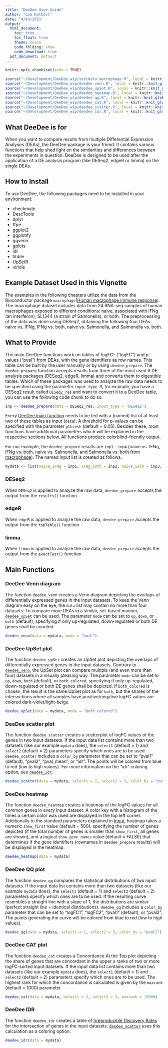 ```yaml
---
title: "DeeDee User Guide"
author: "Lea Rothörl"
date: "4/14/2021"
output:
  html_document:
    toc: true
    toc_float: true
    theme: cosmo
    code_folding: show
    code_download: true
  pdf_document: default
---
```


```r
knitr::opts_chunk$set(echo = TRUE)
```

```r
source("~/Development/DeeDee_wip/testdata_macrophage.R", local = knitr::knit_global())
source("~/Development/DeeDee_wip/deedee_venn.R", local = knitr::knit_global())
source("~/Development/DeeDee_wip/deedee_upSet.R", local = knitr::knit_global())
source("~/Development/DeeDee_wip/deedee_heatmap.R", local = knitr::knit_global())
source("~/Development/DeeDee_wip/deedee_qq.R", local = knitr::knit_global())
source("~/Development/DeeDee_wip/deedee_cat.R", local = knitr::knit_global())
source("~/Development/DeeDee_wip/deedee_scatter.R", local = knitr::knit_global())
source("~/Development/DeeDee_wip/deedee_idr.R", local = knitr::knit_global())
```

## What DeeDee is for

When you want to compare results from multiple Differential Expression Analyses (DEAs), the DeeDee package is your friend. It contains various functions that help shed light on the similarities and differences between the experiments in question. DeeDee is designed to be used after the application of a DE analysis program (like DESeq2, edgeR or limma) on the single DEAs. 


## How to Install

To use DeeDee, the following packages need to be installed in your environment: 

 * checkmate
 * DescTools
 * dplyr
 * ffpe
 * ggplot2
 * ggplotify
 * ggvenn
 * gplots
 * idr
 * tibble
 * UpSetR
 * viridis


## Example Dataset Used in this Vignette

The examples in the following chapters utilize the data from the Bioconductor package `macrophage`([Human macrophage immune response](https://bioconductor.org/packages/release/data/experiment/html/macrophage.html "Bioconductor - macrophage")). The macrophage dataset includes data from 24 RNA-seq samples of human macrophages exposed to different conditions: naive, associated with IFNg (an interferon), SL1344 (a strain of Salmonella), or both. The preprocessing of the data was done using DESeq2, obtaining the following four DEAs: naive vs. IFNg, IFNg vs. both, naive vs. Salmonella, and Salmonella vs. both. 


## What to Provide

The main DeeDee functions work on tables of logFC- ("logFC") and p-values ("pval") from DEAs, with the gene identifiers as row names. This table can be built by the user manually or by using `deedee_prepare`. The `deedee_prepare` function accepts results from three of the most used R DE analysis packages (DESeq2, edgeR, limma) and converts them to digestible tables. Which of these packages was used to analyze the raw data needs to be specified using the parameter `input_type`. If, for example, you have a DESeq2 result called `DESeq2_res` and want to convert it to a DeeDee table, you can use the following code chunk to do so. 

```r
inp <- deedee_prepare(data = DESeq2_res, input_type = 'DESeq2')
```

Every [DeeDee main function](#main-functions) needs to be fed with a (named) list of at least two of these tables as input (`data`). A threshold for p-values can be specified with the parameter `pthresh` (default = 0.05). Besides these, most functions have additional parameters which will be explained in the respective sections below. All functions produce colorblind-friendly output.

For our example, the `deedee_prepare` results are `inp1` - `inp4` (naive vs. IFNg, IFNg vs. both, naive vs. Salmonella, and Salmonella vs. both from [macrophage](#example-dataset-used-in-this-vignette)). The named input list is created as follows. 

```r
mydata <- list(naive_IFNg = inp1, IFNg_both = inp2, naive_Salm = inp3, Salm_both = inp4)
```


### DESeq2

When `DESeq2` is applied to analyze the raw data, `deedee_prepare` accepts the output from the `results()` function. 


### edgeR

When `edgeR` is applied to analyze the raw data, `deedee_prepare` accepts the output from the `topTable()` function. 


### limma

When `limma` is applied to analyze the raw data, `deedee_prepare` accepts the output from the `exactTest()` function. 


\pagebreak
## Main Functions
### DeeDee Venn diagram

The function `deedee_venn` creates a Venn diagram depicting the overlaps of differentially expressed genes in the input datasets. To keep the Venn diagram easy on the eye, the `data` list may contain no more than four datasets. To compare more DEAs in a similar, set-based manner, [`deedee_upSet`](#deedee-upset-plot) can be used. The parameter `mode` can be set to `up`, `down`, or `both` (default), specifying if only up-regulated, down-regulated or both DE genes shall be counted. 

```r
deedee_venn(data = mydata, mode = "both")
```


\pagebreak
### DeeDee UpSet plot

The function `deedee_upSet` creates an UpSet plot depicting the overlaps of differentially expressed genes in the input datasets. Contrary to [`deedee_venn`](#deedee-venn-diagram), the UpSet plot can compare multiple (and even more than four) datasets in a visually pleasing way. The parameter `mode` can be set to `up`, `down`, `both` (default), or `both_colored`, specifying if only up-regulated, down-regulated or both DE genes shall be depicted. If `both_colored` is chosen, the result is the same UpSet plot as for `both`, but the shares of the intersections where all samples have positive/negative logFC values are colored dark-violet/light-beige. 

```r
deedee_upSet(data = mydata, mode = "both_colored")
```


\pagebreak
### DeeDee scatter plot

The function `deedee_scatter` creates a scatterplot of logFC values of the genes in two input datasets. If the input data list contains more than two datasets (like our example `mydata` does),  the `select1` (default = 1) and `select2` (default = 2) parameters specify which ones are to be used. `deedee_scatter` includes a `color_by` parameter that can be set to "pval1" (default), "pval2", "pval_mean", or "idr". The points will be colored from blue to red (low to high values). For more information on the "idr" coloring option, see [`deedee_idr`](#deedee-idr).

```r
deedee_scatter(data = mydata, select1 = 2, select2 = 3, color_by = "pval_mean")
```


\pagebreak
### DeeDee heatmap

The function `deedee_heatmap` creates a heatmap of the logFC values for all common genes in every input dataset. A color key with a histogram of the times a certain color was used are displayed in the top left corner. Additionally to the standard parameters explained in [Input](#what-to-provide), heatmap takes a numeric `show_first` value (default = 500), specifying the number of genes depicted (if the total number of genes is smaller than `show_first`, all genes are shown), and a logical `show_gene_names` value (default = FALSE) that determines if the gene identifiers (rownames in `deedee_prepare` results) will be displayed in the heatmap. 

```r
deedee_heatmap(data = mydata)
```


\pagebreak
### DeeDee QQ plot

The function `deedee_qq` compares the statistical distributions of two input datasets. If the input data list contains more than two datasets (like our example `mydata` does),  the `select1` (default = 1) and `select2` (default = 2) parameters specify which ones are to be used. If the resulting curve resembles a straight line with a slope of 1, the distributions are similar (perfect straight line = identical distributions). `deedee_qq` includes a `color_by` parameter that can be set to "logFC1", "logFC2", "pval1" (default), or "pval2". The points generating the curve will be colored from blue to red (low to high values). 

```r
deedee_qq(data = mydata, select1 = 1, select2 = 3, color_by = "pval2")
```


\pagebreak
### DeeDee CAT plot

The function `deedee_cat` creates a Concordance At the Top plot depicting the share of genes that are concordant in the upper x ranks of two or more logFC-sorted input datasets. If the input data list contains more than two datasets (like our example `mydata` does),  the `select1` (default = 1) and `select2` (default = 2) parameters specify which ones are to be used. The highest rank for which the concordance is calculated is given by the `maxrank` (default = 1000) parameter. 

```r
deedee_cat(data = mydata, select1 = 2, select2 = 3, maxrank = 15000)
```


\pagebreak
### DeeDee IDR

The function `deedee_idr` creates a table of [Irreproducible Discovery Rates](https://www.uio.no/english/services/it/research/sensitive-data/use-tsd/hpc/software/idr.html) for the intersection of genes in the input datasets. [`deedee_scatter`](#deede-scatter-plot) uses this calculation as a coloring option. 

```r
deedee_idr(data = mydata)
```




 
 
